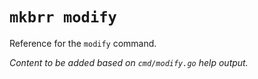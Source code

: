 # `mkbrr modify`

Reference for the `modify` command.

*Content to be added based on `cmd/modify.go` help output.*
